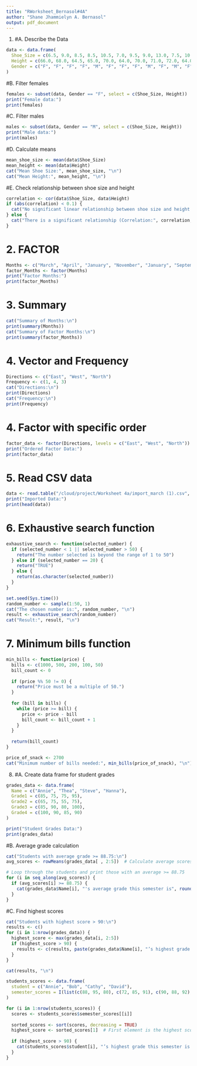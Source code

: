 ```yaml
---
title: "RWorksheet_Bernasol#4A"
author: "Shane Jhammielyn A. Bernasol"
output: pdf_document
---
```


1.
#A. Describe the Data
```r
data <- data.frame(
  Shoe_Size = c(6.5, 9.0, 8.5, 8.5, 10.5, 7.0, 9.5, 9.0, 13.0, 7.5, 10.5, 8.5, 12.0, 10.5, 13.0, 11.5, 8.5, 5.0, 10.0, 6.5, 7.5, 8.5, 10.5, 8.5, 10.5, 11.0, 9.0, 13.0),
  Height = c(66.0, 68.0, 64.5, 65.0, 70.0, 64.0, 70.0, 71.0, 72.0, 64.0, 74.75, 67.0, 71.0, 71.0, 77.0, 72.0, 59.0, 62.0, 72.0, 66.0, 64.0, 67.0, 73.0, 69.0, 72.0, 70.0, 69.0, 70.0),
  Gender = c("F", "F", "F", "F", "M", "F", "F", "F", "M", "F", "M", "F", "M", "M", "M", "M", "F", "F", "M", "F", "F", "M", "M", "F", "M", "M", "M", "M")
)
```


#B. Filter females
```r
females <- subset(data, Gender == "F", select = c(Shoe_Size, Height))
print("Female data:")
print(females)
```


#C. Filter males
```r
males <- subset(data, Gender == "M", select = c(Shoe_Size, Height))
print("Male data:")
print(males)

```

#D. Calculate means
```r
mean_shoe_size <- mean(data$Shoe_Size)
mean_height <- mean(data$Height)
cat("Mean Shoe Size:", mean_shoe_size, "\n")
cat("Mean Height:", mean_height, "\n")

```

#E. Check relationship between shoe size and height
```r
correlation <- cor(data$Shoe_Size, data$Height)
if (abs(correlation) < 0.1) {
  cat("No significant linear relationship between shoe size and height (Correlation:", correlation, ")\n")
} else {
  cat("There is a significant relationship (Correlation:", correlation, ")\n")
}

```

# 2. FACTOR
```r
Months <- c("March", "April", "January", "November", "January", "September", "October", "September", "November", "August", "January", "November", "November", "February", "May", "August")
factor_Months <- factor(Months)
print("Factor Months:")
print(factor_Months)
```



# 3. Summary
```r
cat("Summary of Months:\n")
print(summary(Months))
cat("Summary of Factor Months:\n")
print(summary(factor_Months))
```


# 4. Vector and Frequency
```r
Directions <- c("East", "West", "North")
Frequency <- c(1, 4, 3)
cat("Directions:\n")
print(Directions)
cat("Frequency:\n")
print(Frequency)

```

# 4. Factor with specific order
```r
factor_data <- factor(Directions, levels = c("East", "West", "North"))
print("Ordered Factor Data:")
print(factor_data)
```


# 5. Read CSV data
```r
data <- read.table("/cloud/project/Worksheet 4a/import_march (1).csv", header = TRUE, sep = ",", stringsAsFactors = FALSE)
print("Imported Data:")
print(head(data))
```


# 6. Exhaustive search function
```r
exhaustive_search <- function(selected_number) {
  if (selected_number < 1 || selected_number > 50) {
    return("The number selected is beyond the range of 1 to 50")
  } else if (selected_number == 20) {
    return("TRUE")
  } else {
    return(as.character(selected_number))
  }
}

set.seed(Sys.time())  
random_number <- sample(1:50, 1)
cat("The chosen number is:", random_number, "\n")
result <- exhaustive_search(random_number)
cat("Result:", result, "\n")
```


# 7. Minimum bills function
```r
min_bills <- function(price) {
  bills <- c(1000, 500, 200, 100, 50)
  bill_count <- 0
  
  if (price %% 50 != 0) {
    return("Price must be a multiple of 50.")
  }
  
  for (bill in bills) {
    while (price >= bill) {
      price <- price - bill
      bill_count <- bill_count + 1
    }
  }
  
  return(bill_count)
}

price_of_snack <- 2700  
cat("Minimum number of bills needed:", min_bills(price_of_snack), "\n")

```
8.
#A. Create data frame for student grades
```r
grades_data <- data.frame(
  Name = c("Annie", "Thea", "Steve", "Hanna"),
  Grade1 = c(85, 75, 75, 95),
  Grade2 = c(65, 75, 55, 75),
  Grade3 = c(85, 90, 80, 100),
  Grade4 = c(100, 90, 85, 90)
)

print("Student Grades Data:")
print(grades_data)
```


#B. Average grade calculation
```r
cat("Students with average grade >= 88.75:\n")
avg_scores <- rowMeans(grades_data[ , 2:5])  # Calculate average scores for all students

# Loop through the students and print those with an average >= 88.75
for (i in seq_along(avg_scores)) {
  if (avg_scores[i] >= 88.75) {
    cat(grades_data$Name[i], "'s average grade this semester is", round(avg_scores[i], 2), "\n")
  }
}

```


#C. Find highest scores
```r
cat("Students with highest score > 90:\n")
results <- c()
for (i in 1:nrow(grades_data)) {
  highest_score <- max(grades_data[i, 2:5])  
  if (highest_score > 90) {
    results <- c(results, paste(grades_data$Name[i], "’s highest grade this semester is", highest_score))
  }
}

cat(results, "\n")

```
```r
students_scores <- data.frame(
  student = c("Annie", "Bob", "Cathy", "David"),
  semester_scores = I(list(c(88, 95, 80), c(72, 85, 91), c(90, 88, 92), c(89, 70, 78)))
)

for (i in 1:nrow(students_scores)) {
  scores <- students_scores$semester_scores[[i]]
  
  sorted_scores <- sort(scores, decreasing = TRUE)
  highest_score <- sorted_scores[1]  # First element is the highest score
  
  if (highest_score > 90) {
    cat(students_scores$student[i], "’s highest grade this semester is ", highest_score, ".\n", sep = "")
  }
}

```

